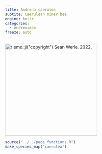 ```yaml
---
title: Andrena caerulea
subtite: Caerulean miner bee
engine: knitr
categories:
  - Andrenidae
freeze: auto
---
```

[![`r emo::ji("copyright")` Sean Werle. 2022.](https://inaturalist-open-data.s3.amazonaws.com/photos/188536234/large.jpg){height=300}](https://www.zoology.ubc.ca/entomology/main/Hymenoptera/Andrenidae/Andrena%20caerulea.php)

```r
source("../../page_functions.R")
make_species_map("caerulea")
```
